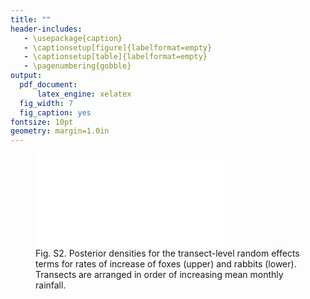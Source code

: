 ```yaml
---
title: ""
header-includes:
   - \usepackage{caption}
   - \captionsetup[figure]{labelformat=empty}
   - \captionsetup[table]{labelformat=empty}
   - \pagenumbering{gobble}
output:
  pdf_document:
      latex_engine: xelatex  	
  fig_width: 7
  fig_caption: yes
fontsize: 10pt
geometry: margin=1.0in
---
```


![Fig. S2. Posterior densities for the transect-level random effects terms for rates of increase of foxes (upper) and rabbits (lower). Transects are arranged in order of increasing mean monthly rainfall.](Figures/Figure_S2.pdf)
